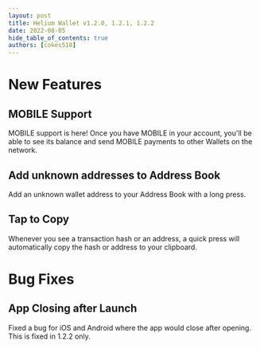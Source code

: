 ```yaml
---
layout: post
title: Helium Wallet v1.2.0, 1.2.1, 1.2.2
date: 2022-08-05
hide_table_of_contents: true
authors: [cokes518]
---
```


# New Features

## MOBILE Support

MOBILE support is here! Once you have MOBILE in your account, you'll be able to see its balance and
send MOBILE payments to other Wallets on the network.

<!--truncate-->

## Add unknown addresses to Address Book

Add an unknown wallet address to your Address Book with a long press.

## Tap to Copy

Whenever you see a transaction hash or an address, a quick press will automatically copy the hash or
address to your clipboard.

# Bug Fixes

## App Closing after Launch

Fixed a bug for iOS and Android where the app would close after opening. This is fixed in 1.2.2
only.
